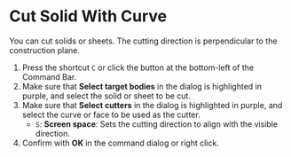 
# Cut Solid With Curve

<Reference shortcut="C" command="Cut Solid With Curve" button="" />

You can cut solids or sheets.
The cutting direction is perpendicular to the construction plane.

1. Press the shortcut `C` or click the button at the bottom-left of the Command Bar.
2. Make sure that **Select target bodies** in the dialog is highlighted in purple, and select the solid or sheet to be cut.
3. Make sure that **Select cutters** in the dialog is highlighted in purple, and select the curve or face to be used as the cutter.
   - `S`: **Screen space**: Sets the cutting direction to align with the visible direction.
4. Confirm with **OK** in the command dialog or right click.
